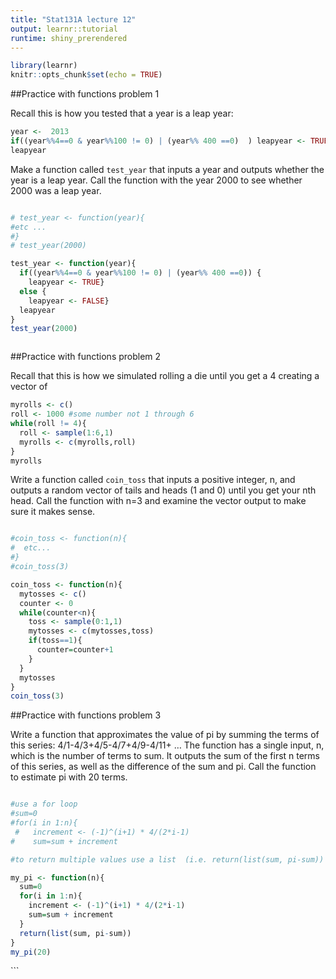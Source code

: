 ```yaml
---
title: "Stat131A lecture 12"
output: learnr::tutorial
runtime: shiny_prerendered
---
```


```r
library(learnr)
knitr::opts_chunk$set(echo = TRUE)
```


##Practice with functions problem 1

Recall this is how you tested that a year is a leap year:
```r
year <-  2013
if((year%%4==0 & year%%100 != 0) | (year%% 400 ==0)  ) leapyear <- TRUE  else leapyear <- FALSE
leapyear
```


Make a function called `test_year` that inputs a year and outputs whether the year is a leap year. Call the function with the year 2000 to see whether 2000 was a leap year.


```r

```

```r

# test_year <- function(year){
#etc ...
#}
# test_year(2000)

```



```r
test_year <- function(year){
  if((year%%4==0 & year%%100 != 0) | (year%% 400 ==0)) {
    leapyear <- TRUE}
  else {
    leapyear <- FALSE}  
  leapyear
}
test_year(2000)
```


```r

```

##Practice with functions problem 2

Recall that this is how we simulated rolling a die until you get a 4 creating a vector of 

```r
myrolls <- c()
roll <- 1000 #some number not 1 through 6
while(roll != 4){
  roll <- sample(1:6,1)
  myrolls <- c(myrolls,roll)
}
myrolls
```

Write a function called `coin_toss` that inputs a positive integer, n, and outputs a random vector of tails and heads (1 and 0) until you get your nth head. Call the function with n=3 and examine the vector output to make sure it makes sense.


```r

```

```r
#coin_toss <- function(n){
#  etc...
#}  
#coin_toss(3)

```



```r
coin_toss <- function(n){
  mytosses <- c()
  counter <- 0
  while(counter<n){
    toss <- sample(0:1,1)
    mytosses <- c(mytosses,toss)
    if(toss==1){
      counter=counter+1
    }
  }
  mytosses
}
coin_toss(3)
```


##Practice with functions problem 3

Write a function that approximates the value of pi by summing the terms of this series:
4/1-4/3+4/5-4/7+4/9-4/11+ ...  The function has a single input, n, which is the number of terms to sum. It outputs the sum of the first n terms of this series, as well as the difference of the sum and pi. Call the function to estimate pi with 20 terms.



```r

```

```r
#use a for loop
#sum=0
#for(i in 1:n){
 #   increment <- (-1)^(i+1) * 4/(2*i-1)
#    sum=sum + increment

#to return multiple values use a list  (i.e. return(list(sum, pi-sum))

```



```r
my_pi <- function(n){
  sum=0
  for(i in 1:n){
    increment <- (-1)^(i+1) * 4/(2*i-1)
    sum=sum + increment
  }
  return(list(sum, pi-sum))
}
my_pi(20)
```


```



